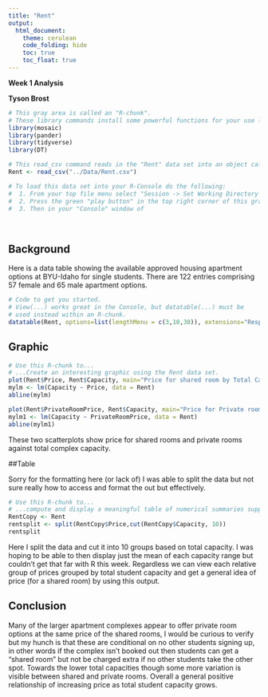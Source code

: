 ```yaml
---
title: "Rent"
output: 
  html_document:
    theme: cerulean
    code_folding: hide
    toc: true
    toc_float: true
---
```


<!-- Welcome to the first Analysis for Math 325! 
The goal of this first assignment is to have you produce a graphical summary and a numerical summary of the "Rent" data set. The fun part is that you get to decide what type of graph and what type of numerical summary to create! You will need to read through the "green text" instructions of this document to find the places where you are supposed to enter R-code in order to complete the assignment. -->


**Week 1 Analysis**

__Tyson Brost__

```r
# This gray area is called an "R-chunk". 
# These library commands install some powerful functions for your use later on.
library(mosaic)
library(pander)
library(tidyverse)
library(DT) 

# This read_csv command reads in the "Rent" data set into an object called "Rent"
Rent <- read_csv("../Data/Rent.csv")

# To load this data set into your R-Console do the following:
#  1. From your top file menu select "Session -> Set Working Directory -> To Source File Location"
#  2. Press the green "play button" in the top right corner of this gray box (which is called an "R-chunk").
#  3. Then in your "Console" window of 
```

<br />

## Background

Here is a data table showing the available approved housing apartment options at BYU-Idaho for single students. There are 122 entries comprising 57 female and 65 male apartment options.

```r
# Code to get you started. 
# View(...) works great in the Console, but datatable(...) must be
# used instead within an R-chunk.
datatable(Rent, options=list(lengthMenu = c(3,10,30)), extensions="Responsive")


```


## Graphic

<!-- Present an interesting graphic using the Rent data set. Do not create the same graphics that are shown in the [Good Example Analysis](./Analyses/StudentHousing.html), but you can certainly use those graphics as a guide to inspire you on what to do yourself. -->


```r
# Use this R-chunk to...
# ...Create an interesting graphic using the Rent data set.
plot(Rent$Price, Rent$Capacity, main="Price for shared room by Total Capacity", xlab="Price for Shared Room", ylab="Student Capacity", col="blue", pch=20)
mylm <- lm(Capacity ~ Price, data = Rent)
abline(mylm)

plot(Rent$PrivateRoomPrice, Rent$Capacity, main="Price for Private room by Total Capacity", xlab="Price", ylab="Student Capacity", col="aquamarine3", pch=20)
mylm1 <- lm(Capacity ~ PrivateRoomPrice, data = Rent)
abline(mylm1)
```


<!-- Write a few statements here that explain your graphic and what it shows. -->
These two scatterplots show price for shared rooms and private rooms against total complex capacity.




##Table

Sorry for the formatting here (or lack of) I was able to split the data but not sure really how to access and format the out but effectively.
```r
# Use this R-chunk to...
# ...compute and display a meaningful table of numerical summaries supporting your above graphic.
RentCopy <- Rent
rentsplit <- split(RentCopy$Price,cut(RentCopy$Capacity, 10))
rentsplit


```

<!-- Write a few statements here that introduce your table of numerical summaries and what they show. -->

Here I split the data and cut it into 10 groups based on total capacity. I was hoping to be able to then display just the mean of each capacity range but couldn't get that far with R this week.
Regardless we can view each relative group of prices grouped by total student capacity and get a general idea of price (for a shared room) by using this output.


## Conclusion


Many of the larger apartment complexes appear to offer private room options at the same price of the shared rooms, I would be curious to verify but my hunch is that these are conditional on no other students signing up, in other words if the complex isn't booked out then students can get a "shared room" but not be charged extra if no other students take the other spot. Towards the lower total capacities though some more variation is visible between shared and private rooms. Overall a general positive relationship of increasing price as total student capacity grows.


